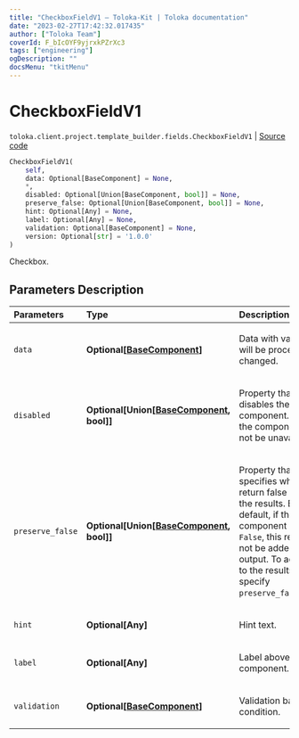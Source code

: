 ```yaml
---
title: "CheckboxFieldV1 — Toloka-Kit | Toloka documentation"
date: "2023-02-27T17:42:32.017435"
author: ["Toloka Team"]
coverId: F_bIcOYF9yjrxkPZrXc3
tags: ["engineering"]
ogDescription: ""
docsMenu: "tkitMenu"
---
```


# CheckboxFieldV1
`toloka.client.project.template_builder.fields.CheckboxFieldV1` | [Source code](https://github.com/Toloka/toloka-kit/blob/v1.1.4/src/client/project/template_builder/fields.py#L142)

```python
CheckboxFieldV1(
    self,
    data: Optional[BaseComponent] = None,
    *,
    disabled: Optional[Union[BaseComponent, bool]] = None,
    preserve_false: Optional[Union[BaseComponent, bool]] = None,
    hint: Optional[Any] = None,
    label: Optional[Any] = None,
    validation: Optional[BaseComponent] = None,
    version: Optional[str] = '1.0.0'
)
```

Checkbox.

## Parameters Description

| Parameters | Type | Description |
| :----------| :----| :-----------|
`data`|**Optional\[[BaseComponent](/docs/toloka-kit/reference/toloka.client.project.template_builder.base.BaseComponent)\]**|<p>Data with values that will be processed or changed.</p>
`disabled`|**Optional\[Union\[[BaseComponent](/docs/toloka-kit/reference/toloka.client.project.template_builder.base.BaseComponent), bool\]\]**|<p>Property that disables the component. If `True`, the component will not be unavailable.</p>
`preserve_false`|**Optional\[Union\[[BaseComponent](/docs/toloka-kit/reference/toloka.client.project.template_builder.base.BaseComponent), bool\]\]**|<p>Property that specifies whether to return false values in the results. By default, if the component returns `False`, this result will not be added to the output. To add `False` to the results, specify `preserve_false=True`.</p>
`hint`|**Optional\[Any\]**|<p>Hint text.</p>
`label`|**Optional\[Any\]**|<p>Label above the component.</p>
`validation`|**Optional\[[BaseComponent](/docs/toloka-kit/reference/toloka.client.project.template_builder.base.BaseComponent)\]**|<p>Validation based on condition.</p>